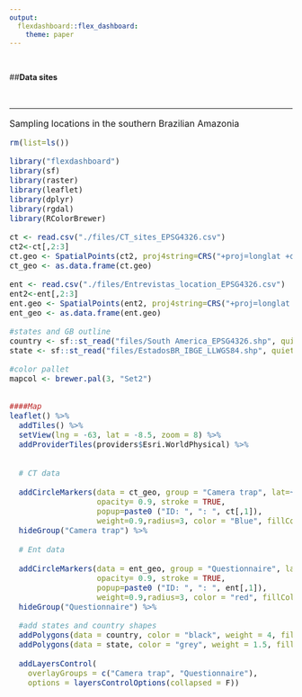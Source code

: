 ```yaml
---
output:
  flexdashboard::flex_dashboard:
    theme: paper
---
```


<br>

##**Data sites**

<br>

<font size="3">





-------------------------------------

Sampling locations in the southern Brazilian Amazonia 

```r
rm(list=ls())

library("flexdashboard")
library(sf)
library(raster)
library(leaflet)
library(dplyr)
library(rgdal)
library(RColorBrewer)

ct <- read.csv("./files/CT_sites_EPSG4326.csv")
ct2<-ct[,2:3]
ct.geo <- SpatialPoints(ct2, proj4string=CRS("+proj=longlat +datum=WGS84")) 
ct_geo <- as.data.frame(ct.geo)

ent <- read.csv("./files/Entrevistas_location_EPSG4326.csv")
ent2<-ent[,2:3]
ent.geo <- SpatialPoints(ent2, proj4string=CRS("+proj=longlat +datum=WGS84")) 
ent_geo <- as.data.frame(ent.geo)

#states and GB outline
country <- sf::st_read("files/South America_EPSG4326.shp", quiet = TRUE)
state <- sf::st_read("files/EstadosBR_IBGE_LLWGS84.shp", quiet = TRUE)

#color pallet
mapcol <- brewer.pal(3, "Set2")


####Map          
leaflet() %>% 
  addTiles() %>% 
  setView(lng = -63, lat = -8.5, zoom = 8) %>%
  addProviderTiles(providers$Esri.WorldPhysical) %>% 
  
  
  # CT data
  
  addCircleMarkers(data = ct_geo, group = "Camera trap", lat=~Y, lng=~X, 
                   opacity= 0.9, stroke = TRUE,
                   popup=paste0 ("ID: ", ": ", ct[,1]), 
                   weight=0.9,radius=3, color = "Blue", fillColor = "blue") %>% 
  hideGroup("Camera trap") %>% 
  
  # Ent data
  
  addCircleMarkers(data = ent_geo, group = "Questionnaire", lat=~Y, lng=~X, 
                   opacity= 0.9, stroke = TRUE,
                   popup=paste0 ("ID: ", ": ", ent[,1]), 
                   weight=0.9,radius=3, color = "red", fillColor = "red") %>% 
  hideGroup("Questionnaire") %>% 

  #add states and country shapes
  addPolygons(data = country, color = "black", weight = 4, fillColor = "transparent") %>% 
  addPolygons(data = state, color = "grey", weight = 1.5, fillColor = "transparent") %>% 
  
  addLayersControl(
    overlayGroups = c("Camera trap", "Questionnaire"),
    options = layersControlOptions(collapsed = F))

```


<br>




